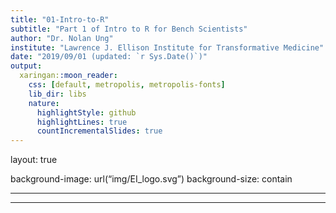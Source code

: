 ```yaml
---
title: "01-Intro-to-R"
subtitle: "Part 1 of Intro to R for Bench Scientists"
author: "Dr. Nolan Ung"
institute: "Lawrence J. Ellison Institute for Transformative Medicine"
date: "2019/09/01 (updated: `r Sys.Date()`)"
output:
  xaringan::moon_reader:
    css: [default, metropolis, metropolis-fonts]
    lib_dir: libs
    nature:
      highlightStyle: github
      highlightLines: true
      countIncrementalSlides: true
--- 
```


layout: true

background-image: url("img/EI_logo.svg")
background-size: contain

---






---

